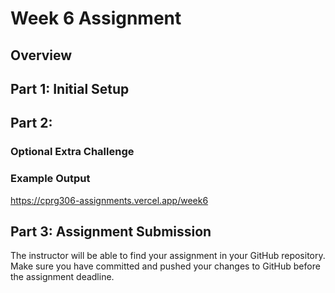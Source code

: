 # Week 6 Assignment

## Overview


## Part 1: Initial Setup

<Steps>

###

</Steps>

## Part 2:

<Steps>

###

</Steps>

### Optional Extra Challenge

### Example Output

https://cprg306-assignments.vercel.app/week6

## Part 3: Assignment Submission

The instructor will be able to find your assignment in your GitHub repository. Make sure you have committed and pushed your changes to GitHub before the assignment deadline.


<AssignmentChecker week="6" />
